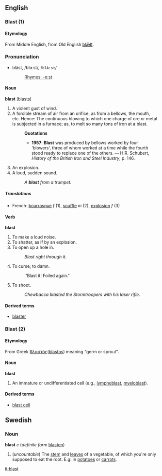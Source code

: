 ==English==
===Blast (1)===
====Etymology====
From Middle English, from Old English [[blæſt|blǣſt]].

===Pronunciation===
*bläst, /blɑːst/, /<tt>blA:st</tt>/
*:[[Rhymes:English:-ɑːst|Rhymes: -ɑːst]]

====Noun====
'''blast''' ([[blasts]])

# A violent gust of wind.
# A forcible stream of air from an orifice, as from a bellows, the mouth, etc. Hence: The continuous blowing to which one charge of ore or metal is subjected in a furnace; as, to melt so many tons of iron at a blast.
#:'''Quotations'''
#:*'''1957''': '''Blast''' was produced by bellows worked by four 'blowers', three of whom worked at a time while the fourth stood ready to replace one of the others. &mdash; H.R. Schubert, ''History of the British Iron and Steel Industry'', p. 146.
# An explosion.
# A loud, sudden sound.
#:''A '''blast''' from a trumpet.''

=====Translations=====
*French: [[bourrasque]] ''f'' (1), [[souffle]] ''m'' (2), [[explosion]] ''f'' (3)

====Verb====
'''blast'''
#To make a loud noise.
#To shatter, as if by an explosion.
#To open up a hole in. 
#:''Blast right through it.''
#To curse; to damn.
#:''Blast it! Foiled again."
#To shoot.
#:''Chewbacca blasted the Stormtroopers with his laser rifle.''
====Derived terms====
*[[blaster]]

===Blast (2)===
====Etymology====
From Greek [[βλαστός]]([[blastos]]) meaning "germ or sprout".
====Noun====
'''blast'''
#An immature or undifferentiated cell (e.g., [[lymphoblast]], [[myeloblast]]).

====Derived terms====
*[[blast cell]]



==Swedish==
===Noun===
'''blast''' ''c'' (''definite form'' [[blasten]])

#(''uncountable'') The [[stem]] and [[leaves]] of a vegetable, of which you're only supposed to eat the root. E.g. in [[potatoe]]s or [[carrot]]s.

[[it:blast]]